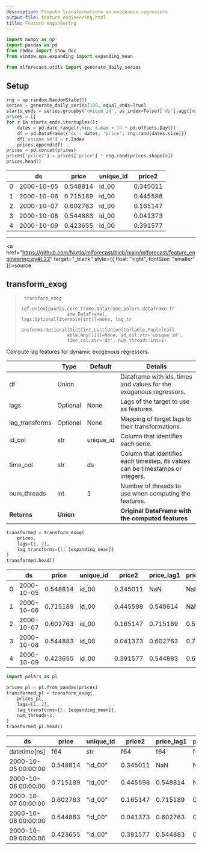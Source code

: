 ```yaml
---
description: Compute transformations on exogenous regressors
output-file: feature_engineering.html
title: Feature engineering
---
```



```python
import numpy as np
import pandas as pd
from nbdev import show_doc
from window_ops.expanding import expanding_mean

from mlforecast.utils import generate_daily_series
```

## Setup

```python
rng = np.random.RandomState(0)
series = generate_daily_series(100, equal_ends=True)
starts_ends = series.groupby('unique_id', as_index=False)['ds'].agg([min, max])
prices = []
for r in starts_ends.itertuples():
    dates = pd.date_range(r.min, r.max + 14 * pd.offsets.Day())
    df = pd.DataFrame({'ds': dates, 'price': rng.rand(dates.size)})
    df['unique_id'] = r.Index
    prices.append(df)
prices = pd.concat(prices)
prices['price2'] = prices['price'] * rng.rand(prices.shape[0])
prices.head()
```

|     | ds         | price    | unique_id | price2   |
|-----|------------|----------|-----------|----------|
| 0   | 2000-10-05 | 0.548814 | id_00     | 0.345011 |
| 1   | 2000-10-06 | 0.715189 | id_00     | 0.445598 |
| 2   | 2000-10-07 | 0.602763 | id_00     | 0.165147 |
| 3   | 2000-10-08 | 0.544883 | id_00     | 0.041373 |
| 4   | 2000-10-09 | 0.423655 | id_00     | 0.391577 |

------------------------------------------------------------------------

<a
href="https://github.com/Nixtla/mlforecast/blob/main/mlforecast/feature_engineering.py#L22"
target="_blank" style={{ float: "right", fontSize: "smaller" }}>source</a>

## transform_exog

> ``` text
>  transform_exog
>                  (df:Union[pandas.core.frame.DataFrame,polars.dataframe.fr
>                  ame.DataFrame], lags:Optional[Iterable[int]]=None, lag_tr
>                  ansforms:Optional[Dict[int,List[Union[Callable,Tuple[Call
>                  able,Any]]]]]=None, id_col:str='unique_id',
>                  time_col:str='ds', num_threads:int=1)
> ```

Compute lag features for dynamic exogenous regressors.

|                | **Type**  | **Default** | **Details**                                                                     |
|------|------------------|-------------------------|-------------------------|
| df             | Union     |             | Dataframe with ids, times and values for the exogenous regressors.              |
| lags           | Optional  | None        | Lags of the target to use as features.                                          |
| lag_transforms | Optional  | None        | Mapping of target lags to their transformations.                                |
| id_col         | str       | unique_id   | Column that identifies each serie.                                              |
| time_col       | str       | ds          | Column that identifies each timestep, its values can be timestamps or integers. |
| num_threads    | int       | 1           | Number of threads to use when computing the features.                           |
| **Returns**    | **Union** |             | **Original DataFrame with the computed features**                               |

```python
transformed = transform_exog(
    prices,
    lags=[1, 2],
    lag_transforms={1: [expanding_mean]}
)
transformed.head()
```

|     | ds         | price    | unique_id | price2   | price_lag1 | price_lag2 | price_expanding_mean_lag1 | price2_lag1 | price2_lag2 | price2_expanding_mean_lag1 |
|-----|------------|----------|-----------|----------|------------|------------|---------------------------|-------------|-------------|----------------------------|
| 0   | 2000-10-05 | 0.548814 | id_00     | 0.345011 | NaN        | NaN        | NaN                       | NaN         | NaN         | NaN                        |
| 1   | 2000-10-06 | 0.715189 | id_00     | 0.445598 | 0.548814   | NaN        | 0.548814                  | 0.345011    | NaN         | 0.345011                   |
| 2   | 2000-10-07 | 0.602763 | id_00     | 0.165147 | 0.715189   | 0.548814   | 0.632001                  | 0.445598    | 0.345011    | 0.395304                   |
| 3   | 2000-10-08 | 0.544883 | id_00     | 0.041373 | 0.602763   | 0.715189   | 0.622255                  | 0.165147    | 0.445598    | 0.318585                   |
| 4   | 2000-10-09 | 0.423655 | id_00     | 0.391577 | 0.544883   | 0.602763   | 0.602912                  | 0.041373    | 0.165147    | 0.249282                   |

```python
import polars as pl
```


```python
prices_pl = pl.from_pandas(prices)
transformed_pl = transform_exog(
    prices_pl,
    lags=[1, 2],
    lag_transforms={1: [expanding_mean]},
    num_threads=2,
)
transformed_pl.head()
```

| ds                  | price    | unique_id | price2   | price_lag1 | price_lag2 | price_expanding_mean_lag1 | price2_lag1 | price2_lag2 | price2_expanding_mean_lag1 |
|---------------------|----------|-----------|----------|------------|------------|---------------------------|-------------|-------------|----------------------------|
| datetime\[ns\]      | f64      | str       | f64      | f64        | f64        | f64                       | f64         | f64         | f64                        |
| 2000-10-05 00:00:00 | 0.548814 | "id_00"   | 0.345011 | NaN        | NaN        | NaN                       | NaN         | NaN         | NaN                        |
| 2000-10-06 00:00:00 | 0.715189 | "id_00"   | 0.445598 | 0.548814   | NaN        | 0.548814                  | 0.345011    | NaN         | 0.345011                   |
| 2000-10-07 00:00:00 | 0.602763 | "id_00"   | 0.165147 | 0.715189   | 0.548814   | 0.632001                  | 0.445598    | 0.345011    | 0.395304                   |
| 2000-10-08 00:00:00 | 0.544883 | "id_00"   | 0.041373 | 0.602763   | 0.715189   | 0.622255                  | 0.165147    | 0.445598    | 0.318585                   |
| 2000-10-09 00:00:00 | 0.423655 | "id_00"   | 0.391577 | 0.544883   | 0.602763   | 0.602912                  | 0.041373    | 0.165147    | 0.249282                   |

